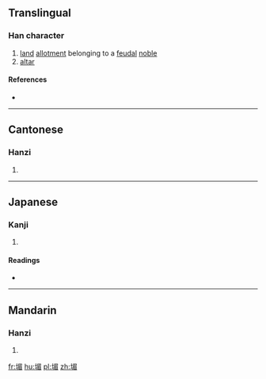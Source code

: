 ==Translingual==

===Han character===
{{Han char|rn=32|rad=土|as=09|sn=12|four=47167|canj=GAHU|ids=⿰土眉}}

# [[land]] [[allotment]] belonging to a [[feudal]] [[noble]]
# [[altar]]

====References====
* {{Han ref|kx=0234.070|dkj=05277|dj=0472.010|hdz=10469.050|uh=5833|ud=22579|bh=D8AB|bd=55467}}

----

==Cantonese==

===Hanzi===
{{yue-hanzi|jyut=|y=mui4}}

# {{defn|lang=yue|sort=土09}}

----

==Japanese==

===Kanji===
{{ja-kanji|grade=|rs=土09}}

# {{defn|lang=ja|sort=土09}}

====Readings====
* {{ja-readings|on=[[び]] (bi), [[み]] (mi)|kun=[[かき]] (kaki)}}

----

==Mandarin==

===Hanzi===
{{cmn-hanzi|pin=[[méi]] ([[mei2]])|wg=mei<sup>2</sup>}}

# {{defn|lang=cmn|sort=土09}}

[[fr:堳]]
[[hu:堳]]
[[pl:堳]]
[[zh:堳]]